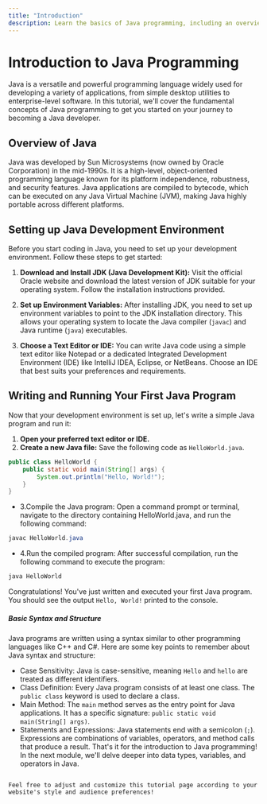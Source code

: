 ```yaml
---
title: "Introduction"
description: Learn the basics of Java programming, including an overview of Java, setting up the development environment, writing and running your first Java program, and understanding basic syntax and structure.
---
```


# Introduction to Java Programming

Java is a versatile and powerful programming language widely used for developing a variety of applications, from simple desktop utilities to enterprise-level software. In this tutorial, we'll cover the fundamental concepts of Java programming to get you started on your journey to becoming a Java developer.

## Overview of Java

Java was developed by Sun Microsystems (now owned by Oracle Corporation) in the mid-1990s. It is a high-level, object-oriented programming language known for its platform independence, robustness, and security features. Java applications are compiled to bytecode, which can be executed on any Java Virtual Machine (JVM), making Java highly portable across different platforms.

## Setting up Java Development Environment

Before you start coding in Java, you need to set up your development environment. Follow these steps to get started:

1. **Download and Install JDK (Java Development Kit):** Visit the official Oracle website and download the latest version of JDK suitable for your operating system. Follow the installation instructions provided.

2. **Set up Environment Variables:** After installing JDK, you need to set up environment variables to point to the JDK installation directory. This allows your operating system to locate the Java compiler (`javac`) and Java runtime (`java`) executables.

3. **Choose a Text Editor or IDE:** You can write Java code using a simple text editor like Notepad or a dedicated Integrated Development Environment (IDE) like IntelliJ IDEA, Eclipse, or NetBeans. Choose an IDE that best suits your preferences and requirements.

## Writing and Running Your First Java Program

Now that your development environment is set up, let's write a simple Java program and run it:

1. **Open your preferred text editor or IDE.**
2. **Create a new Java file:** Save the following code as `HelloWorld.java`.

```java
public class HelloWorld {
    public static void main(String[] args) {
        System.out.println("Hello, World!");
    }
}
```
- 3.Compile the Java program: Open a command prompt or terminal, navigate to the directory containing HelloWorld.java, and run the following command:
```java
javac HelloWorld.java
```
- 4.Run the compiled program: After successful compilation, run the following command to execute the program:
```java
java HelloWorld
```
Congratulations! You've just written and executed your first Java program. You should see the output `Hello, World!` printed to the console.

##### Basic Syntax and Structure
Java programs are written using a syntax similar to other programming languages like C++ and C#. Here are some key points to remember about Java syntax and structure:

- Case Sensitivity: Java is case-sensitive, meaning `Hello` and `hello` are treated as different identifiers.
- Class Definition: Every Java program consists of at least one class. The `public class` keyword is used to declare a class.
- Main Method: The  `main` method serves as the entry point for Java applications. It has a specific signature: `public static void main(String[] args)`.
- Statements and Expressions: Java statements end with a semicolon (`;`). Expressions are combinations of variables, operators, and method calls that produce a result.
That's it for the introduction to Java programming! In the next module, we'll delve deeper into data types, variables, and operators in Java.

```vbnet

Feel free to adjust and customize this tutorial page according to your website's style and audience preferences!
```
